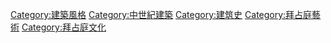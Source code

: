 {{Commonscat|Byzantine architecture}}

[[Category:建築風格|Category:建築風格]]
[[Category:中世紀建築|Category:中世紀建築]]
[[Category:建筑史|Category:建筑史]]
[[Category:拜占庭藝術|Category:拜占庭藝術]]
[[Category:拜占庭文化|Category:拜占庭文化]]